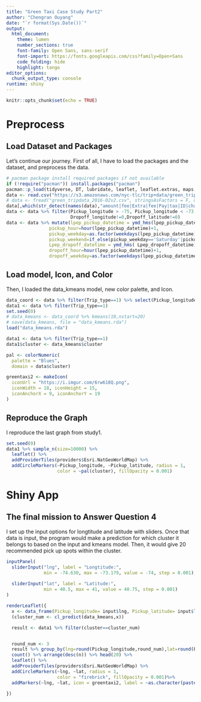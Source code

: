 ```yaml
---
title: "Green Taxi Case Study Part2"
author: "Chengran Ouyang"
date: "`r format(Sys.Date())`"
output:
  html_document:
    theme: lumen
    number_sections: true
    font-family: Open Sans, sans-serif
    font-import: https://fonts.googleapis.com/css?family=Open+Sans
    code_folding: hide
    highlight: tango
editor_options: 
  chunk_output_type: console
runtime: shiny
---
```


```r
knitr::opts_chunk$set(echo = TRUE)
```



# Preprocess


## Load Dataset and Packages


Let's continue our journey. First of all, I have to load the packages and the dataset, and preprocess the data.



```r
# pacman package install required packages if not available 
if (!require("pacman")) install.packages("pacman") 
pacman::p_load(tidyverse, DT, lubridate, leaflet, leaflet.extras, maps, data.table, ggthemes, rebus, clue)
data <- read.csv("https://s3.amazonaws.com/nyc-tlc/trip+data/green_tripdata_2016-02.csv", stringsAsFactors = F)
# data <- fread("green_tripdata_2016-02v2.csv", stringsAsFactors = F, data.table = FALSE, na.strings=c("NA","NaN","?", ""))
data[,which(str_detect(names(data),"amount|fee|Extra|fee|Pay|tax|ID|charge"))] <- NULL
data <- data %>% filter(Pickup_longitude > -75, Pickup_longitude < -73, Pickup_latitude > 40.4, Pickup_latitude <41,
                        Dropoff_longitude!=0,Dropoff_latitude!=0)
data <- data %>% mutate(lpep_pickup_datetime = ymd_hms(lpep_pickup_datetime),
                pickup_hour=hour(lpep_pickup_datetime)+1,
                pickup_weekday=as.factor(weekdays(lpep_pickup_datetime)),
                pickup_weekend=if_else(pickup_weekday=='Saturday'|pickup_weekday=='Sunday','Weekend','Weekday'),
                Lpep_dropoff_datetime = ymd_hms( Lpep_dropoff_datetime),
                dropoff_hour=hour(lpep_pickup_datetime)+1,
                dropoff_weekday=as.factor(weekdays(lpep_pickup_datetime)))


```


## Load model, Icon, and Color


Then, I loaded the data_kmeans model, new color palette, and Icon.


```r
data_coord <- data %>% filter(Trip_type==1) %>% select(Pickup_longitude, Pickup_latitude)
data1 <- data %>% filter(Trip_type==1)
set.seed(0)
# data_kmeans <- data_coord %>% kmeans(10,nstart=20)
# save(data_kmeans, file = "data_kmeans.rda")
load("data_kmeans.rda")

data1 <- data %>% filter(Trip_type==1)
data1$cluster <- data_kmeans$cluster

pal <- colorNumeric(
  palette = "Blues",
  domain = data$cluster)

greentaxi2 <- makeIcon(
  iconUrl = "https://i.imgur.com/6rw618Q.png",
  iconWidth = 18, iconHeight = 15,
  iconAnchorX = 9, iconAnchorY = 19
)

```


## Reproduce the Graph


I reproduce the last graph from study1.


```r
set.seed(0)
data1 %>% sample_n(size=10000) %>% 
  leaflet() %>% 
  addProviderTiles(providers$Esri.NatGeoWorldMap) %>%
  addCircleMarkers(~Pickup_longitude, ~Pickup_latitude, radius = 1,
                   color = ~pal(cluster), fillOpacity = 0.001)
```


# Shiny App


## The final mission to Answer Question 4

I set up the input options for longtitude and latitude with sliders. Once that data is input, the program would make a prediction for which cluster it belongs to based on the input and kmeans model. Then, it would give 20 recommended pick up spots within the cluster.  

```r
inputPanel(
  sliderInput("lng", label = "Longtitude:",
              min = -74.630, max = -73.179, value = -74, step = 0.001),
  
  sliderInput("lat", label = "Latitude:",
              min = 40.5, max = 41, value = 40.75, step = 0.001)
)

renderLeaflet({
  x <- data_frame(Pickup_longitude= input$lng, Pickup_latitude= input$lat)
  (cluster_num <- cl_predict(data_kmeans,x))

  result <- data1 %>% filter(cluster==cluster_num)


  round_num <- 3
  result %>% group_by(lng=round(Pickup_longitude,round_num),lat=round(Pickup_latitude,round_num)) %>% 
  count() %>% arrange(desc(n)) %>% head(20) %>% 
  leaflet() %>% 
  addProviderTiles(providers$Esri.NatGeoWorldMap) %>%
  addCircleMarkers(~lng, ~lat, radius = 1,
                   color = "firebrick", fillOpacity = 0.001)%>%
  addMarkers(~lng, ~lat, icon = greentaxi2, label = ~as.character(paste("Number of Pick ups:",result$n)))

})
```





